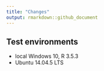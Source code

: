 ```yaml
---
title: "Changes"
output: rmarkdown::github_document
---
```


## Test environments
* local Windows 10, R 3.5.3
* Ubuntu 14.04.5 LTS
